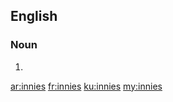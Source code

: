 ==English==

===Noun===
{{head|en|plural}}

# {{plural of|innie|lang=en}}

[[ar:innies]]
[[fr:innies]]
[[ku:innies]]
[[my:innies]]